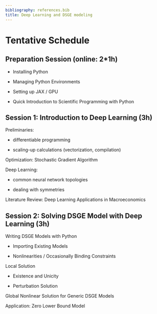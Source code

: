 ```yaml
---
bibliography: references.bib
title: Deep Learning and DSGE modeling
---
```


# 

# Tentative Schedule

## Preparation Session (online: 2\*1h)

-   Installing Python

-   Managing Python Environments

-   Setting up JAX / GPU

-   Quick Introduction to Scientific Programming with Python

## Session 1: Introduction to Deep Learning (3h)

Preliminaries:

-   differentiable programming

-   scaling-up calculations (vectorization, compilation)

Optimization: Stochastic Gradient Algorithm

Deep Learning:

-   common neural network topologies

-   dealing with symmetries

Literature Review: Deep Learning Applications in Macroeconomics

## Session 2: Solving DSGE Model with Deep Learning (3h)

Writing DSGE Models with Python

-   Importing Existing Models

-   Nonlinearities / Occasionally Binding Constraints

Local Solution

-   Existence and Unicity

-   Perturbation Solution

Global Nonlinear Solution for Generic DSGE Models

Application: Zero Lower Bound Model